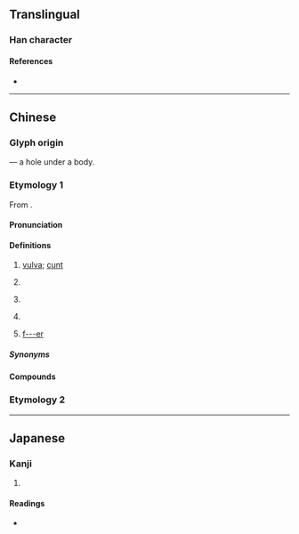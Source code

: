{{character info/new}}
==Translingual==

===Han character===
{{Han char|rn=44|rad=尸|as=05|sn=8|four=77287|canj=SJC|ids=⿸尸穴}}

====References====
* {{Han ref|kx=0300.270|dkj=07661|hdz=20970.090|uh=5C44|ud=23620|bh=CC59|bd=52313}}

----

==Chinese==

===Glyph origin===
{{Han compound|尸|穴|t1=body|t2=hole|ls=ic}} — a hole under a body.

===Etymology 1===
{{zh-forms|alt=毴,𣭈,𫵘,逼-Mandarin,斃-Mandarin,B-Internet}}
From {{inh|zh|sit-pro|*b(j)at||vagina, vulva}}.

====Pronunciation====
{{zh-pron
|m=bī
|m-s=pi1
|dg=би1
|c=bei1
|g=biet6
|h=pfs=piet/pài;gd=biêd5/bai2
|j=
|mb=biĕ
|md=
|mn=bai/pi
|mn_note=bai - colloquial (used in {{zh-l|*膣屄}}); pi - literary
|w=1pi
|x=bie6
|mc=
|oc=
|cat=a
}}

====Definitions====
{{zh-hanzi}}

# {{lb|zh|vulgar}} [[vulva]]; [[cunt]]
# {{lb|zh|vulgar}} {{n-g|An intensifying modifier.}}
#: {{zh-x|心裡 沒有 一.點 '''B''' 數 嗎？|Is there not [even] a bit of '''f___ing''' clue in [your] heart?}}
# {{lb|zh|vulgar}} {{n-g|An intensifying object after a verb.}}
#: {{zh-x|裝屄}}
#: {{zh-x|撕'''逼'''}}
# {{lb|zh|vulgar}} {{n-g|An intensifying suffix after an adjective.}}
#: {{zh-x|牛屄|'''fucking''' awesome}}
#: {{zh-x|苦'''逼'''|'''fucking''' miserable}}
# {{lb|zh|vulgar}} [[f---er]]
#: {{zh-x|傻屄| [[dumbf---]] }}
#: {{zh-x|逗'''逼'''| }}

=====Synonyms=====
{{zh-dial|陰戶}}

====Compounds====
{{zh-der|傻屄|膣屄|牛屄|裝屄|苦屄|肏屄|騷屄|二屄|參屄}}

===Etymology 2===
{{zh-see|閪|v}}

----

==Japanese==

===Kanji===
{{ja-kanji|grade=9|rs=尸05}}

# {{defn|lang=ja|sort=尸05}}

====Readings====
* {{ja-readings|on=[[ひ]] (hi)|kun=}}